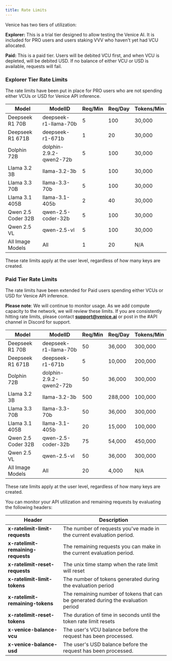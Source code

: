```yaml
---
title: Rate Limits
---
```


Venice has two tiers of utilization:

**Explorer:** This is a trial tier designed to allow testing the Venice AI. It is included for PRO users and users staking VVV who haven't yet had VCU allocated.

**Paid:** This is a paid tier. Users will be debited VCU first, and when VCU is depleted, will be debited USD. If no balance of either VCU or USD is available, requests will fail.

<BetaCallout />

### Explorer Tier Rate Limits

The rate limits have been put in place for PRO users who are not spending either VCUs or USD for Venice API inference.

| Model              | ModelID                 | Req/Min | Req/Day | Tokens/Min |
| ------------------ | ----------------------- | ------- | :------ | ---------- |
| Deepseek R1 70B    | deepseek-r1-llama-70b   | 5       | 100     | 30,000     |
| Deepseek R1 671B   | deepseek-r1-671b        | 1       | 20      | 30,000     |
| Dolphin 72B        | dolphin-2.9.2-qwen2-72b | 5       | 100     | 30,000     |
| Llama 3.2 3B       | llama-3.2-3b            | 5       | 100     | 30,000     |
| Llama 3.3 70B      | llama-3.3-70b           | 5       | 100     | 30,000     |
| Llama 3.1 405B     | llama-3.1-405b          | 2       | 40      | 30,000     |
| Qwen 2.5 Coder 32B | qwen-2.5-coder-32b      | 5       | 100     | 30,000     |
| Qwen 2.5 VL        | qwen-2.5-vl             | 5       | 100     | 30,000     |
| All Image Models   | All                     | 1       | 20      | N/A        |

These rate limits apply at the user level, regardless of how many keys are created.

### Paid Tier Rate Limits

The rate limits have been extended for Paid users spending either VCUs or USD for Venice API inference.

<Note>**Please note**: We will continue to monitor usage. As we add compute capacity to the network, we will review these limits. If you are consistently hitting rate limits, please contact [**support@venice.ai**](mailto:support@venice.ai) or post in the #API channel in Discord for support.</Note>


| Model              | ModelID                 | Req/Min | Req/Day | Tokens/Min |
| ------------------ | ----------------------- | ------- | :------ | ---------- |
| Deepseek R1 70B    | deepseek-r1-llama-70b   | 50      | 36,000  | 300,000    |
| Deepseek R1 671B   | deepseek-r1-671b        | 5       | 10,000  | 200,000    |
| Dolphin 72B        | dolphin-2.9.2-qwen2-72b | 50      | 36,000  | 300,000    |
| Llama 3.2 3B       | llama-3.2-3b            | 500     | 288,000 | 100,000    |
| Llama 3.3 70B      | llama-3.3-70b           | 50      | 36,000  | 300,000    |
| Llama 3.1 405B     | llama-3.1-405b          | 20      | 15,000  | 100,000    |
| Qwen 2.5 Coder 32B | qwen-2.5-coder-32b      | 75      | 54,000  | 450,000    |
| Qwen 2.5 VL        | qwen-2.5-vl             | 50      | 36,000  | 300,000    |
| All Image Models   | All                     | 20      | 4,000   | N/A        |

These rate limits apply at the user level, regardless of how many keys are created.

You can monitor your API utilization and remaining requests by evaluating the following headers:

| Header                             | Description                                                                       |
| ---------------------------------- | --------------------------------------------------------------------------------- |
| **x-ratelimit-limit-requests**     | The number of requests you've made in the current evaluation period.              |
| **x-ratelimit-remaining-requests** | The remaining requests you can make in the current evaluation period.             |
| **x-ratelimit-reset-requests**     | The unix time stamp when the rate limit will reset                                |
| **x-ratelimit-limit-tokens**       | The number of tokens generated during the evaluation period                       |
| **x-ratelimit-remaining-tokens**   | The remaining number of tokens that can be generated during the evaluation period |
| **x-ratelimit-reset-tokens**       | The duration of time in seconds until the token rate limit resets                 |
| **x-venice-balance-vcu**           | The user's VCU balance before the request has been processed.                     |
| **x-venice-balance-usd**           | The user's USD balance before the request has been processed.                     |
